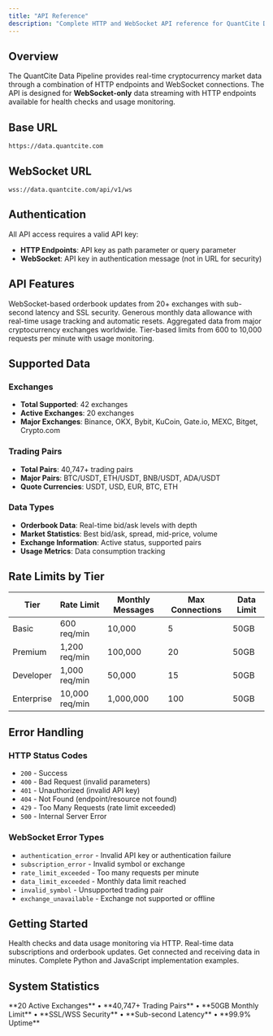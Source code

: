 ```yaml
---
title: "API Reference"
description: "Complete HTTP and WebSocket API reference for QuantCite Data Pipeline"
---
```


## Overview

The QuantCite Data Pipeline provides real-time cryptocurrency market data through a combination of HTTP endpoints and WebSocket connections. The API is designed for **WebSocket-only** data streaming with HTTP endpoints available for health checks and usage monitoring.

## Base URL

```
https://data.quantcite.com
```

## WebSocket URL

```
wss://data.quantcite.com/api/v1/ws
```

## Authentication

All API access requires a valid API key:
- **HTTP Endpoints**: API key as path parameter or query parameter
- **WebSocket**: API key in authentication message (not in URL for security)

## API Features

<CardGroup cols={2}>
  <Card title="Real-time Streaming" icon="wifi">
    WebSocket-based orderbook updates from 20+ exchanges with sub-second latency and SSL security.
  </Card>
  
  <Card title="50GB Data Limit" icon="database">
    Generous monthly data allowance with real-time usage tracking and automatic resets.
  </Card>
  
  <Card title="Multi-Exchange Support" icon="building-columns">
    Aggregated data from major cryptocurrency exchanges worldwide.
  </Card>
  
  <Card title="Rate Limiting" icon="gauge-high">
    Tier-based limits from 600 to 10,000 requests per minute with usage monitoring.
  </Card>
</CardGroup>

## Supported Data

### Exchanges
- **Total Supported**: 42 exchanges
- **Active Exchanges**: 20 exchanges  
- **Major Exchanges**: Binance, OKX, Bybit, KuCoin, Gate.io, MEXC, Bitget, Crypto.com

### Trading Pairs
- **Total Pairs**: 40,747+ trading pairs
- **Major Pairs**: BTC/USDT, ETH/USDT, BNB/USDT, ADA/USDT
- **Quote Currencies**: USDT, USD, EUR, BTC, ETH

### Data Types
- **Orderbook Data**: Real-time bid/ask levels with depth
- **Market Statistics**: Best bid/ask, spread, mid-price, volume
- **Exchange Information**: Active status, supported pairs
- **Usage Metrics**: Data consumption tracking

## Rate Limits by Tier

| Tier | Rate Limit | Monthly Messages | Max Connections | Data Limit |
|------|------------|------------------|-----------------|------------|
| Basic | 600 req/min | 10,000 | 5 | 50GB |
| Premium | 1,200 req/min | 100,000 | 20 | 50GB |
| Developer | 1,000 req/min | 50,000 | 15 | 50GB |
| Enterprise | 10,000 req/min | 1,000,000 | 100 | 50GB |

## Error Handling

### HTTP Status Codes
- `200` - Success
- `400` - Bad Request (invalid parameters)
- `401` - Unauthorized (invalid API key)
- `404` - Not Found (endpoint/resource not found)
- `429` - Too Many Requests (rate limit exceeded)
- `500` - Internal Server Error

### WebSocket Error Types
- `authentication_error` - Invalid API key or authentication failure
- `subscription_error` - Invalid symbol or exchange
- `rate_limit_exceeded` - Too many requests per minute
- `data_limit_exceeded` - Monthly data limit reached
- `invalid_symbol` - Unsupported trading pair
- `exchange_unavailable` - Exchange not supported or offline

## Getting Started

<CardGroup cols={2}>
  <Card title="HTTP Endpoints" icon="terminal" href="/api-reference/endpoint/health">
    Health checks and data usage monitoring via HTTP.
  </Card>
  
  <Card title="WebSocket Messages" icon="message" href="/api-reference/websocket/subscribe">
    Real-time data subscriptions and orderbook updates.
  </Card>
  
  <Card title="Quick Start" icon="rocket" href="/quickstart">
    Get connected and receiving data in minutes.
  </Card>
  
  <Card title="Client Examples" icon="code" href="/examples/python">
    Complete Python and JavaScript implementation examples.
  </Card>
</CardGroup>

## System Statistics

<Info>
  **20 Active Exchanges** • **40,747+ Trading Pairs** • **50GB Monthly Limit** • **SSL/WSS Security** • **Sub-second Latency** • **99.9% Uptime**
</Info>
